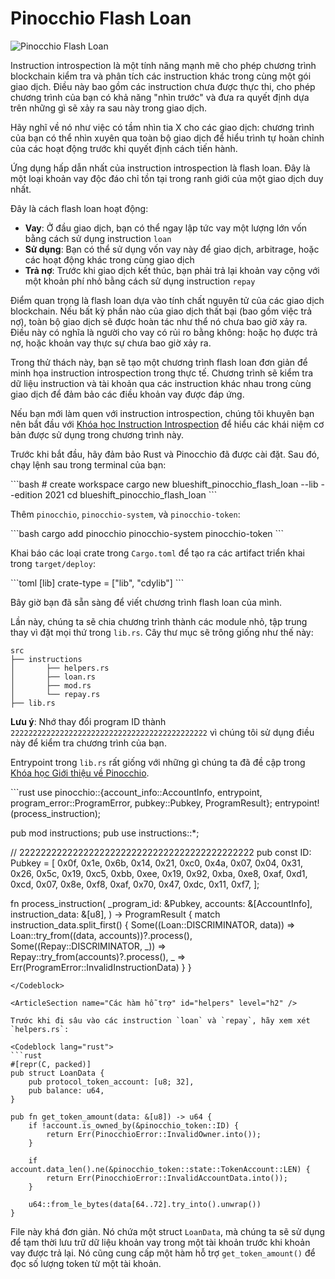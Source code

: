 
# Pinocchio Flash Loan

![Pinocchio Flash Loan](/graphics/challenge-banners/pinocchio-flash-loan.png)

Instruction introspection là một tính năng mạnh mẽ cho phép chương trình blockchain kiểm tra và phân tích các instruction khác trong cùng một gói giao dịch. Điều này bao gồm các instruction chưa được thực thi, cho phép chương trình của bạn có khả năng "nhìn trước" và đưa ra quyết định dựa trên những gì sẽ xảy ra sau này trong giao dịch.

Hãy nghĩ về nó như việc có tầm nhìn tia X cho các giao dịch: chương trình của bạn có thể nhìn xuyên qua toàn bộ giao dịch để hiểu trình tự hoàn chỉnh của các hoạt động trước khi quyết định cách tiến hành.

Ứng dụng hấp dẫn nhất của instruction introspection là flash loan. Đây là một loại khoản vay độc đáo chỉ tồn tại trong ranh giới của một giao dịch duy nhất.

Đây là cách flash loan hoạt động:
- **Vay**: Ở đầu giao dịch, bạn có thể ngay lập tức vay một lượng lớn vốn bằng cách sử dụng instruction `loan`
- **Sử dụng**: Bạn có thể sử dụng vốn vay này để giao dịch, arbitrage, hoặc các hoạt động khác trong cùng giao dịch
- **Trả nợ**: Trước khi giao dịch kết thúc, bạn phải trả lại khoản vay cộng với một khoản phí nhỏ bằng cách sử dụng instruction `repay`

Điểm quan trọng là flash loan dựa vào tính chất nguyên tử của các giao dịch blockchain. Nếu bất kỳ phần nào của giao dịch thất bại (bao gồm việc trả nợ), toàn bộ giao dịch sẽ được hoàn tác như thể nó chưa bao giờ xảy ra. Điều này có nghĩa là người cho vay có rủi ro bằng không: hoặc họ được trả nợ, hoặc khoản vay thực sự chưa bao giờ xảy ra.

Trong thử thách này, bạn sẽ tạo một chương trình flash loan đơn giản để minh họa instruction introspection trong thực tế. Chương trình sẽ kiểm tra dữ liệu instruction và tài khoản qua các instruction khác nhau trong cùng giao dịch để đảm bảo các điều khoản vay được đáp ứng.

Nếu bạn mới làm quen với instruction introspection, chúng tôi khuyên bạn nên bắt đầu với [Khóa học Instruction Introspection](/vi/courses/instruction-introspection) để hiểu các khái niệm cơ bản được sử dụng trong chương trình này.

<ArticleSection name="Cài đặt" id="installation" level="h2" />

Trước khi bắt đầu, hãy đảm bảo Rust và Pinocchio đã được cài đặt. Sau đó, chạy lệnh sau trong terminal của bạn:

<Codeblock lang="terminal">
```bash
# create workspace
cargo new blueshift_pinocchio_flash_loan --lib --edition 2021
cd blueshift_pinocchio_flash_loan
```
</Codeblock>

Thêm `pinocchio`, `pinocchio-system`, và `pinocchio-token`:

<Codeblock lang="terminal">
```bash
cargo add pinocchio pinocchio-system pinocchio-token
```
</Codeblock>

Khai báo các loại crate trong `Cargo.toml` để tạo ra các artifact triển khai trong `target/deploy`:

<Codeblock lang="toml">
```toml
[lib]
crate-type = ["lib", "cdylib"]
```
</Codeblock>

Bây giờ bạn đã sẵn sàng để viết chương trình flash loan của mình.

<ArticleSection name="Template" id="template" level="h2" />

Lần này, chúng ta sẽ chia chương trình thành các module nhỏ, tập trung thay vì đặt mọi thứ trong `lib.rs`. Cây thư mục sẽ trông giống như thế này:

```
src
├── instructions
│       ├── helpers.rs
│       ├── loan.rs
│       ├── mod.rs
│       └── repay.rs
├── lib.rs
```

**Lưu ý**: Nhớ thay đổi program ID thành `22222222222222222222222222222222222222222222` vì chúng tôi sử dụng điều này để kiểm tra chương trình của bạn.

Entrypoint trong `lib.rs` rất giống với những gì chúng ta đã đề cập trong [Khóa học Giới thiệu về Pinocchio](/vi/courses/introduction-to-pinocchio).

<Codeblock lang="rust">
```rust
use pinocchio::{account_info::AccountInfo, entrypoint, program_error::ProgramError, pubkey::Pubkey, ProgramResult};
entrypoint!(process_instruction);

pub mod instructions;
pub use instructions::*;

// 22222222222222222222222222222222222222222222
pub const ID: Pubkey = [
    0x0f, 0x1e, 0x6b, 0x14, 0x21, 0xc0, 0x4a, 0x07,
    0x04, 0x31, 0x26, 0x5c, 0x19, 0xc5, 0xbb, 0xee,
    0x19, 0x92, 0xba, 0xe8, 0xaf, 0xd1, 0xcd, 0x07,
    0x8e, 0xf8, 0xaf, 0x70, 0x47, 0xdc, 0x11, 0xf7,
];

fn process_instruction(
    _program_id: &Pubkey,
    accounts: &[AccountInfo],
    instruction_data: &[u8],
) -> ProgramResult {
    match instruction_data.split_first() {
        Some((Loan::DISCRIMINATOR, data)) => Loan::try_from((data, accounts))?.process(),
        Some((Repay::DISCRIMINATOR, _)) => Repay::try_from(accounts)?.process(),
        _ => Err(ProgramError::InvalidInstructionData)
    }
}
```
</Codeblock>

<ArticleSection name="Các hàm hỗ trợ" id="helpers" level="h2" />

Trước khi đi sâu vào các instruction `loan` và `repay`, hãy xem xét `helpers.rs`:

<Codeblock lang="rust">
```rust
#[repr(C, packed)]
pub struct LoanData {
    pub protocol_token_account: [u8; 32],
    pub balance: u64,
}

pub fn get_token_amount(data: &[u8]) -> u64 {
    if !account.is_owned_by(&pinocchio_token::ID) {
        return Err(PinocchioError::InvalidOwner.into());
    }

    if account.data_len().ne(&pinocchio_token::state::TokenAccount::LEN) {
        return Err(PinocchioError::InvalidAccountData.into());
    }
    
    u64::from_le_bytes(data[64..72].try_into().unwrap())
}
```
</Codeblock>

File này khá đơn giản. Nó chứa một struct `LoanData`, mà chúng ta sẽ sử dụng để tạm thời lưu trữ dữ liệu khoản vay trong một tài khoản trước khi khoản vay được trả lại. Nó cũng cung cấp một hàm hỗ trợ `get_token_amount()` để đọc số lượng token từ một tài khoản.